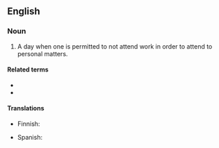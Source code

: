 ==English==

===Noun===
{{en-noun}}

# A day when one is permitted to not attend work in order to attend to personal matters.

====Related terms====
* {{l|en|sick day}}
* {{l|en|vacation day}}

====Translations====
{{trans-top|day off for attending to personal matters}}
* Finnish: {{t|fi|[[henkilökohtainen]] [[vapaapäivä]]}}
{{trans-mid}}
* Spanish: {{t|es|moscoso|m}} {{qualifier|Spain, colloquial}}
{{trans-bottom}}